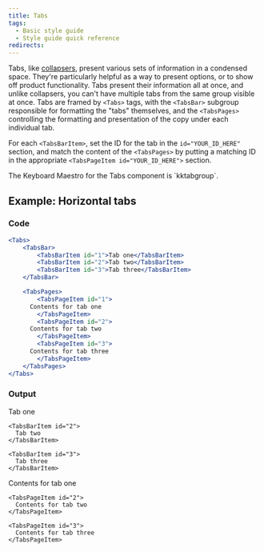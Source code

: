 ```yaml
---
title: Tabs
tags:
  - Basic style guide
  - Style guide quick reference
redirects:
---
```


Tabs, like [collapsers](/docs/style-guide/structure/collapsers/), present various sets of information in a condensed space. They're particularly helpful as a way to present options, or to show off product functionality. Tabs present their information all at once, and unlike collapsers, you can't have multiple tabs from the same group visible at once. Tabs are framed by `<Tabs>` tags, with the `<TabsBar>` subgroup responsible for formatting the "tabs" themselves, and the `<TabsPages>` controlling the formatting and presentation of the copy under each individual tab.

For each `<TabsBarItem>`, set the ID for the tab in the `id="YOUR_ID_HERE"` section, and match the content of the `<TabsPages>` by putting a matching ID in the appropriate `<TabsPageItem id="YOUR_ID_HERE">` section.

<Callout variant="tip">
  The Keyboard Maestro for the Tabs component is `kktabgroup`.
</Callout>

## Example: Horizontal tabs

### Code

```jsx
<Tabs>
	<TabsBar>
		<TabsBarItem id="1">Tab one</TabsBarItem>
		<TabsBarItem id="2">Tab two</TabsBarItem>
		<TabsBarItem id="3">Tab three</TabsBarItem>
	</TabsBar>

	<TabsPages>
		<TabsPageItem id="1">
      Contents for tab one
		</TabsPageItem>
		<TabsPageItem id="2">
      Contents for tab two
		</TabsPageItem>
		<TabsPageItem id="3">
      Contents for tab three
		</TabsPageItem>
	</TabsPages>
</Tabs>
```

### Output

<Tabs>
  <TabsBar>
    <TabsBarItem id="1">
      Tab one
    </TabsBarItem>

    <TabsBarItem id="2">
      Tab two
    </TabsBarItem>

    <TabsBarItem id="3">
      Tab three
    </TabsBarItem>
  </TabsBar>

  <TabsPages>
    <TabsPageItem id="1">
      Contents for tab one
    </TabsPageItem>

    <TabsPageItem id="2">
      Contents for tab two
    </TabsPageItem>

    <TabsPageItem id="3">
      Contents for tab three
    </TabsPageItem>
  </TabsPages>
</Tabs>

